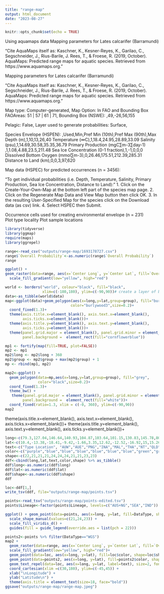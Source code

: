 ```yaml
---
title: "range-map"
output: html_document
date: "2023-08-27"
---
```


```r
knitr::opts_chunk$set(echo = TRUE)
```

Using aquamaps data 
Mapping parameters for Lates calcarifer (Barramundi)

"Cite AquaMaps itself as: Kaschner, K., Kesner-Reyes, K., Garilao, C., Segschneider, J., Rius-Barile, J. Rees, T., & Froese, R. (2019, October). AquaMaps: Predicted range maps for aquatic species. Retrieved from https://www.aquamaps.org."


Mapping parameters for Lates calcarifer (Barramundi)

"Cite AquaMaps itself as: Kaschner, K., Kesner-Reyes, K., Garilao, C., Segschneider, J., Rius-Barile, J. Rees, T., & Froese, R. (2019, October). AquaMaps: Predicted range maps for aquatic species. Retrieved from https://www.aquamaps.org."

Map type: Computer-generated,
Map Option: In FAO and Bounding Box
FAOAreas: 51 |  57 |  61 |  71,
Bounding Box (NSWE): ,49,-26,56,155

Pelagic: False,
Layer used to generate probabilities: Surface,

Species Envelope (HSPEN):
 ,Used,Min,Pref Min (10th),Pref Max (90th),Max
Depth (m),1,10,13,26,40
Temperature (∞C),1,18.4,24.95,28.89,33.09
Salinity (psu),1,14.69,30.58,35.35,36.79
Primary Production (mgC∑m-3∑day-1) ,1,1.08,4.88,23.5,211.48
Sea Ice Concentration (0-1 fraction),1,-1,0,0,0
Dissolved Bottom Oxygen (mmol∑m-3),0,26.46,175.51,212.39,285.31
Distance to Land (km),0,0,3,97,620
 

Map data (HSPEC) for predicted occurrences (n = 3456): 

"To get individual probabilities (i.e. Depth, Temperature, Salinity, Primary Production, Sea Ice Concentration, Distance to Land):"
1. Click on the Create-Your-Own-Map at the bottom left part of the species map page.
2. Click on the Regenerate Map Data and View Map button then click OK.
3. In the resulting User-Specified Map for the species click on the Download data (as csv) link.
4. Select HSPEC then Submit.

Occurrence cells used for creating environmental envelope (n = 231)   
Plot type locality
Plot sample locations

```r
library(tidyverse)
library(ggmap)
require(maps)
library(ggrepel)
```

```r
range<-read_csv("outputs/range-map/1693178727.csv")
range$`Overall Probability`<-as.numeric(range$`Overall Probability`)
range
```


```r
ggplot() +
geom_raster(data=range, aes(x=`Center Long`, y=`Center Lat`, fill=`Overall Probability`),alpha=0.75) +
  scale_fill_gradient(low="yellow", high="red")
```


```r

world <- borders("world", colour="black", fill="black",
                 xlim=c(-180,180), ylim=c(-90,90))# create a layer of borders
data<-as_tibble(world$data)
map<-ggplot(data)+geom_polygon(aes(x=long,y=lat,group=group), fill="burlywood3", 
                              color="burlywood3",size=0.2)+
  coord_fixed(1.3)+
  theme(axis.title.x=element_blank(), axis.text.x=element_blank(), 
        axis.ticks.x=element_blank())+
  theme(axis.title.y=element_blank(), axis.text.y=element_blank(), 
        axis.ticks.y=element_blank())+
  theme(panel.grid.major = element_blank(), panel.grid.minor = element_blank(),
        panel.background =  element_rect(fill="cornflowerblue"))

mp1 <- fortify(map(fill=TRUE, plot=FALSE))
mp2 <- mp1
mp2$long <- mp2$long + 360
mp2$group <- mp2$group + max(mp2$group) + 1
mp <- rbind(mp1, mp2)
```


```r
map2<-ggplot() + 
  geom_polygon(data=mp,aes(x=long,y=lat,group=group), fill="grey", 
               color="black",size=0.2)+
  coord_fixed(1.3)+
  theme_bw() +
   theme(panel.grid.major = element_blank(), panel.grid.minor = element_blank(),
        panel.background =  element_rect(fill="white"))+
  coord_fixed(ratio=1.3, xlim = c(-0, 360), ylim=c(-90,90))
map2
```
theme(axis.title.x=element_blank(), axis.text.x=element_blank(), 
        axis.ticks.x=element_blank())+
  theme(axis.title.y=element_blank(), axis.text.y=element_blank(), 
        axis.ticks.y=element_blank())+

```r
long<-c(79.3,127.04,146.64,140.93,104.87,103.64,101.15,130.83,145.78,80,73.83)
lat<-c(10.4,-13.38,-18.41,-9.42,-1.66,3.35,12.62,-12.52,-16.92,15,15.26)
text<-c("Type Location", "AUW","AUE","PNG","INA","MAL","THA","NT","QLD","INDE","INDW")
color<-c("purple","blue","blue","blue","blue","blue","blue","green","green","green","green")
shape<-c(22,21,21,21,24,24,24,21,21,23,23)
ddf<-cbind(long,lat,text,color,shape) %>% as_tibble()
ddf$long<-as.numeric(ddf$long)
ddf$lat<-as.numeric(ddf$lat)
ddf$shape<-as.numeric(ddf$shape)
ddf

loc<-ddf[1,]
write_tsv(ddf, file="outputs/range-map/points.tsv")
```
```r
points<-read_tsv("outputs/range-map/points-edited.tsv")
points$Lineage<-factor(points$Lineage, levels=c("AUS+NG","SEA","IND"))

ggplot() + geom_point(data=points, aes(x=long, y=lat, fill=DataType, shape=Lineage), cex=2) +
  scale_shape_manual(values=c(21,24,23)) +
  scale_fill_viridis_d() +
  guides(fill = guide_legend(override.aes = list(pch = 22))) 


```

```r
points2<-points %>% filter(DataType=="WGS")
map2 +
  geom_raster(data=range, aes(x=`Center Long`, y=`Center Lat`, fill=`Overall Probability`),alpha=0.75) +
  scale_fill_gradient(low="yellow", high="red")+
  geom_point(data=loc, aes(x=long, y=lat), fill=loc$color, shape=loc$shape, cex=2) +
  geom_point(data=points2, aes(x=long, y=lat), fill=points2$color, shape=points2$shape, cex=2) +
  geom_text_repel(data=loc, aes(x=long, y=lat, label=text), size=2, fontface="bold") +
  coord_cartesian(xlim =c(30,180), ylim=c(-45,45)) +
  xlab("\nLongitude") +
  ylab("Latitude\n") +
  theme(axis.title = element_text(size=18, face="bold")) 
ggsave("outputs/range-map/range-map.jpeg")
```
